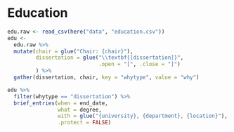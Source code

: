 # Education

```r
edu.raw <- read_csv(here("data", "education.csv"))
edu <-
  edu.raw %>% 
  mutate(chair = glue("Chair: {chair}"),
         dissertation = glue("\\textbf{[dissertation]}", 
                             .open = "[", .close = "]")
         ) %>% 
  gather(dissertation, chair, key = "whytype", value = "why")

edu %>% 
  filter(whytype == "dissertation") %>% 
  brief_entries(when = end_date,
                what = degree,
                with = glue("{university}, {department}, {location}"),
                .protect = FALSE)

```